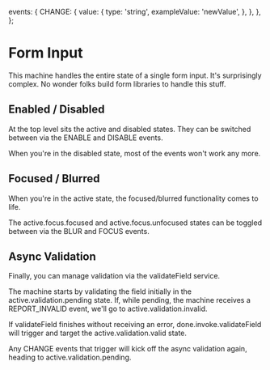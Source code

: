   events: {
    CHANGE: {
      value: {
        type: 'string',
        exampleValue: 'newValue',
      },
    },
  },
};

# Form Input

This machine handles the entire state of a single form input. It's surprisingly complex. No wonder folks build form libraries to handle this stuff.

## Enabled / Disabled

At the top level sits the <State>active</State> and <State>disabled</State> states. They can be switched between via the <Event>ENABLE</Event> and <Event>DISABLE</Event> events.

When you're in the <State>disabled</State> state, most of the events won't work any more.

## Focused / Blurred

When you're in the <State>active</State> state, the focused/blurred functionality comes to life.

The <State>active.focus.focused</State> and <State>active.focus.unfocused</State> states can be toggled between via the <Event>BLUR</Event> and <Event>FOCUS</Event> events.

## Async Validation

Finally, you can manage validation via the <Service>validateField</Service> service.

The machine starts by validating the field initially in the <State>active.validation.pending</State> state. If, while pending, the machine receives a <Event>REPORT_INVALID</Event> event, we'll go to <State>active.validation.invalid</State>.

If <Service>validateField</Service> finishes without receiving an error, <Event>done.invoke.validateField</Event> will trigger and target the <State>active.validation.valid</State> state.

Any <Event>CHANGE</Event> events that trigger will kick off the async validation again, heading to <State>active.validation.pending</State>.
